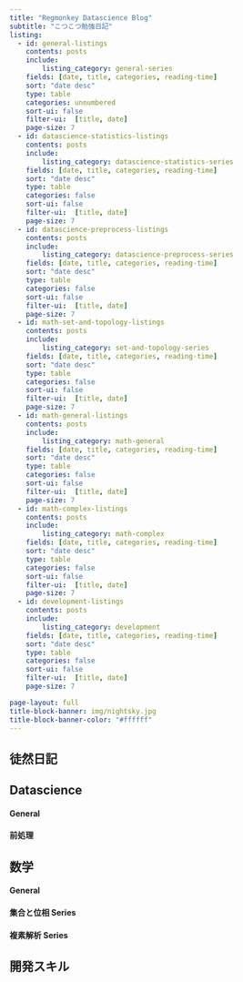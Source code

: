 ```yaml
---
title: "Regmonkey Datascience Blog"
subtitle: "こつこつ勉強日記"
listing:
  - id: general-listings
    contents: posts
    include: 
        listing_category: general-series
    fields: [date, title, categories, reading-time]
    sort: "date desc"
    type: table
    categories: unnumbered
    sort-ui: false
    filter-ui:  [title, date]
    page-size: 7
  - id: datascience-statistics-listings
    contents: posts
    include: 
        listing_category: datascience-statistics-series
    fields: [date, title, categories, reading-time]
    sort: "date desc"
    type: table
    categories: false
    sort-ui: false
    filter-ui:  [title, date]
    page-size: 7
  - id: datascience-preprocess-listings
    contents: posts
    include: 
        listing_category: datascience-preprocess-series
    fields: [date, title, categories, reading-time]
    sort: "date desc"
    type: table
    categories: false
    sort-ui: false
    filter-ui:  [title, date]
    page-size: 7
  - id: math-set-and-topology-listings
    contents: posts
    include: 
        listing_category: set-and-topology-series
    fields: [date, title, categories, reading-time]
    sort: "date desc"
    type: table
    categories: false
    sort-ui: false
    filter-ui:  [title, date]
    page-size: 7
  - id: math-general-listings
    contents: posts
    include: 
        listing_category: math-general
    fields: [date, title, categories, reading-time]
    sort: "date desc"
    type: table
    categories: false
    sort-ui: false
    filter-ui:  [title, date]
    page-size: 7
  - id: math-complex-listings
    contents: posts
    include: 
        listing_category: math-complex
    fields: [date, title, categories, reading-time]
    sort: "date desc"
    type: table
    categories: false
    sort-ui: false
    filter-ui:  [title, date]
    page-size: 7
  - id: development-listings
    contents: posts
    include: 
        listing_category: development
    fields: [date, title, categories, reading-time]
    sort: "date desc"
    type: table
    categories: false
    sort-ui: false
    filter-ui:  [title, date]
    page-size: 7

page-layout: full
title-block-banner: img/nightsky.jpg
title-block-banner-color: "#ffffff"
---
```


## 徒然日記

:::{#general-listings}
:::


## Datascience
#### General

:::{#datascience-statistics-listings}
:::


#### 前処理

:::{#datascience-preprocess-listings}
:::

## 数学

#### General

:::{#math-general-listings}
:::


#### 集合と位相 Series

:::{#math-set-and-topology-listings}
:::

#### 複素解析 Series

:::{#math-complex-listings}
:::


## 開発スキル

:::{#development-listings}
:::

